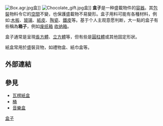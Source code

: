 {{Expand|time=2018-03-31T08:09:14+00:00}}
{{For|简称“盒子”的电视互联网终端|网络机顶盒}}
[[File:Box.agr.jpg|thumb]]盒]]
[[File:Chocolate_gift.jpg|thumb]]盒]] 
'''盒子'''是一种盛載物件的[[容器|容器]]。其[[包裝|包裝]]物料令它的[[空間|空間]]不變，也保護盛載物不易變形。盒子用料可能有各種材料，例如:[[木板|木板]]、[[玻璃|玻璃]]、[[紙皮|紙皮]]、[[陶瓷|陶瓷]]、[[鐵皮|鐵皮]]等。基于个人主观意愿判断，大一點的盒子有些稱為'''箱子'''，例如[[废纸箱|废纸箱]] [[收纳箱|收纳箱]]。

盒子通常是呈現[[長方體|長方體]]、[[立方體|立方體]]等，但有些是[[圓柱體|圓柱體]]或其他固定形狀。

紙盒常用於盛裝貨物，如禮物盒、紙巾盒等。

==外部連結==


== 參見 ==
{{commonscat|Boxes}}
{{Wiktionary}}
* [[瓦楞紙盒|瓦楞紙盒]]
* [[桶|桶]]
* [[音樂盒|音樂盒]]

{{生活小作品}}
{{Authority control}}
{{紙製品}}
{{包裝}}
{{金銀器工藝| nocat}}
[[Category:盒子|]]
